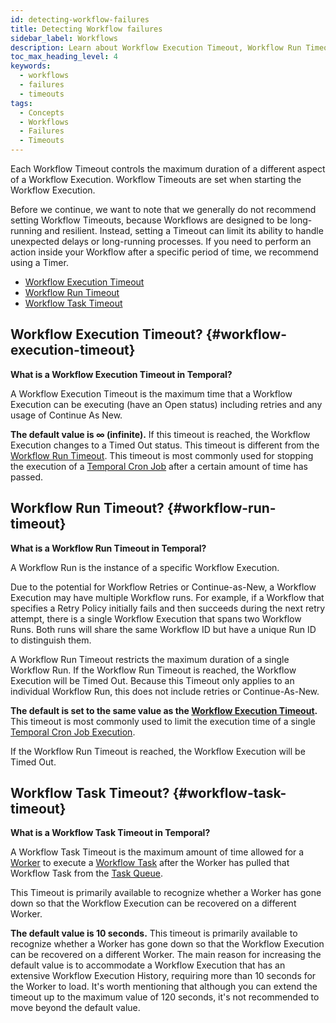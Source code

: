 ```yaml
---
id: detecting-workflow-failures
title: Detecting Workflow failures
sidebar_label: Workflows
description: Learn about Workflow Execution Timeout, Workflow Run Timeout, and Workflow Task Timeout in Temporal. Maximize Workflow efficiency and manage durations effectively.
toc_max_heading_level: 4
keywords:
  - workflows
  - failures
  - timeouts
tags:
  - Concepts
  - Workflows
  - Failures
  - Timeouts
---
```



Each Workflow Timeout controls the maximum duration of a different aspect of a Workflow Execution. Workflow Timeouts are set when starting the Workflow Execution.

Before we continue, we want to note that we generally do not recommend setting Workflow Timeouts, because Workflows are designed to be long-running and resilient.
Instead, setting a Timeout can limit its ability to handle unexpected delays or long-running processes.
If you need to perform an action inside your Workflow after a specific period of time, we recommend using a Timer.

- [Workflow Execution Timeout](#workflow-execution-timeout)
- [Workflow Run Timeout](#workflow-run-timeout)
- [Workflow Task Timeout](#workflow-task-timeout)

## Workflow Execution Timeout? {#workflow-execution-timeout}

**What is a Workflow Execution Timeout in Temporal?**

A Workflow Execution Timeout is the maximum time that a Workflow Execution can be executing (have an Open status) including retries and any usage of Continue As New.

<RelatedReadContainer>
    <RelatedReadItem path="/develop/go/failure-detection#workflow-timeouts" text="Set a Workflow Execution Timeout using the Go SDK" archetype="feature-guide" />
    <RelatedReadItem path="/develop/java/failure-detection#workflow-timeouts" text="Set a Workflow Execution Timeout using the Java SDK" archetype="feature-guide" />
    <RelatedReadItem path="/develop/php/failure-detection#workflow-timeouts" text="Set a Workflow Execution Timeout using the PHP SDK" archetype="feature-guide" />
    <RelatedReadItem path="/develop/python/failure-detection#workflow-timeouts" text="Set a Workflow Execution Timeout using the Python SDK" archetype="feature-guide" />
    <RelatedReadItem path="/develop/typescript/failure-detection#workflow-timeouts" text="Set a Workflow Execution Timeout using the TypeScript SDK" archetype="feature-guide" />
    <RelatedReadItem path="/develop/dotnet/failure-detection#workflow-timeouts" text="Set a Workflow Execution Timeout using the .NET SDK" archetype="feature-guide" />
</RelatedReadContainer>

<CaptionedImage
    src="/diagrams/workflow-execution-timeout.svg"
    title="Workflow Execution Timeout period" />

**The default value is ∞ (infinite).**
If this timeout is reached, the Workflow Execution changes to a Timed Out status.
This timeout is different from the [Workflow Run Timeout](#workflow-run-timeout).
This timeout is most commonly used for stopping the execution of a [Temporal Cron Job](/cron-job) after a certain amount of time has passed.

## Workflow Run Timeout? {#workflow-run-timeout}

**What is a Workflow Run Timeout in Temporal?**

A Workflow Run is the instance of a specific Workflow Execution.

Due to the potential for Workflow Retries or Continue-as-New, a Workflow Execution may have multiple Workflow runs. For example, if a Workflow that specifies a Retry Policy initially fails and then succeeds during the next retry attempt, there is a single Workflow Execution that spans two Workflow Runs. Both runs will share the same Workflow ID but have a unique Run ID to distinguish them.

A Workflow Run Timeout restricts the maximum duration of a single Workflow Run. If the Workflow Run Timeout is reached, the Workflow Execution will be Timed Out. Because this Timeout only applies to an individual Workflow Run, this does not include retries or Continue-As-New.

<RelatedReadContainer>
    <RelatedReadItem path="/develop/go/failure-detection#workflow-timeouts" text="Set a Workflow Run Timeout using the Go SDK" archetype="feature-guide" />
    <RelatedReadItem path="/develop/java/failure-detection#workflow-timeouts" text="Set a Workflow Run Timeout using the Java SDK" archetype="feature-guide" />
    <RelatedReadItem path="/develop/php/failure-detection#workflow-timeouts" text="Set a Workflow Run Timeout using the PHP SDK" archetype="feature-guide" />
    <RelatedReadItem path="/develop/python/failure-detection#workflow-timeouts" text="Set a Workflow Run Timeout using the Python SDK" archetype="feature-guide" />
    <RelatedReadItem path="/develop/typescript/failure-detection#workflow-timeouts" text="Set a Workflow Run Timeout using the TypeScript SDK" archetype="feature-guide" />
    <RelatedReadItem path="/develop/dotnet/failure-detection#workflow-timeouts" text="Set a Workflow Timeout using the .NET SDK" archetype="feature-guide" />
</RelatedReadContainer>

<CaptionedImage
    src="/diagrams/workflow-run-timeout.svg"
    title="Workflow Run Timeout period" />

**The default is set to the same value as the [Workflow Execution Timeout](#workflow-execution-timeout).**
This timeout is most commonly used to limit the execution time of a single [Temporal Cron Job Execution](/cron-job).

If the Workflow Run Timeout is reached, the Workflow Execution will be Timed Out.

## Workflow Task Timeout? {#workflow-task-timeout}

**What is a Workflow Task Timeout in Temporal?**

A Workflow Task Timeout is the maximum amount of time allowed for a [Worker](/workers#worker) to execute a [Workflow Task](/tasks#workflow-task) after the Worker has pulled that Workflow Task from the [Task Queue](/task-queue).

This Timeout is primarily available to recognize whether a Worker has gone down so that the Workflow Execution can be recovered on a different Worker.

<RelatedReadContainer>
    <RelatedReadItem path="/develop/go/failure-detection#workflow-timeouts" text="Set a Workflow Task Timeout using the Go SDK" archetype="feature-guide" />
    <RelatedReadItem path="/develop/java/failure-detection#workflow-timeouts" text="Set a Workflow Task Timeout using the Java SDK" archetype="feature-guide" />
    <RelatedReadItem path="/develop/php/failure-detection#workflow-timeouts" text="Set a Workflow Task Timeout using the PHP SDK" archetype="feature-guide" />
    <RelatedReadItem path="/develop/python/failure-detection#workflow-timeouts" text="Set a Workflow Task Timeout using the Python SDK" archetype="feature-guide" />
    <RelatedReadItem path="/develop/typescript/failure-detection#workflow-timeouts" text="Set a Workflow Task Timeout using the TypeScript SDK" archetype="feature-guide" />
    <RelatedReadItem path="/develop/dotnet/failure-detection#workflow-timeouts" text="Set a Workflow Task Timeout using the .NET SDK" archetype="feature-guide" />
</RelatedReadContainer>

<CaptionedImage
    src="/diagrams/workflow-task-timeout.svg"
    title="Workflow Task Timeout period" />

**The default value is 10 seconds.**
This timeout is primarily available to recognize whether a Worker has gone down so that the Workflow Execution can be recovered on a different Worker.
The main reason for increasing the default value is to accommodate a Workflow Execution that has an extensive Workflow Execution History, requiring more than 10 seconds for the Worker to load.
It's worth mentioning that although you can extend the timeout up to the maximum value of 120 seconds, it's not recommended to move beyond the default value.
